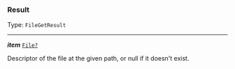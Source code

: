


### Result

Type: `FileGetResult`

---

***item*** [`File?`](#file)

Descriptor of the file at the given path, or null if it doesn't exist.



